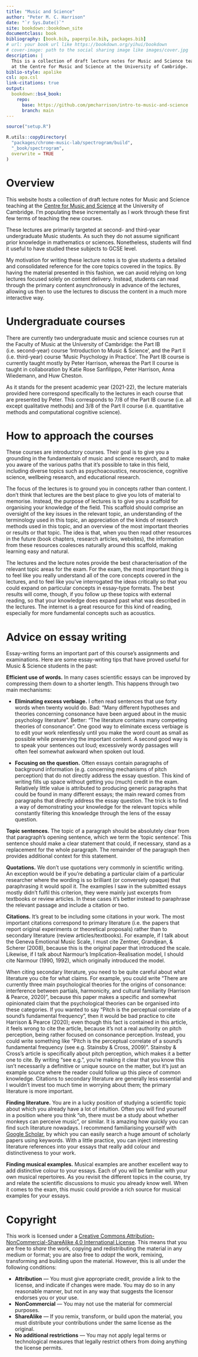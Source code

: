 ```yaml
---
title: "Music and Science"
author: "Peter M. C. Harrison"
date: "`r Sys.Date()`"
site: bookdown::bookdown_site
documentclass: book
bibliography: [book.bib, paperpile.bib, packages.bib]
# url: your book url like https://bookdown.org/yihui/bookdown
# cover-image: path to the social sharing image like images/cover.jpg
description: |
  This is a collection of draft lecture notes for Music and Science teaching 
  at the Centre for Music and Science at the University of Cambridge.
biblio-style: apalike
csl: apa.csl
link-citations: true
output:
  bookdown::bs4_book:
    repo: 
      base: https://github.com/pmcharrison/intro-to-music-and-science
      branch: main
---
```


```r
source("setup.R")

R.utils::copyDirectory(
  "packages/chrome-music-lab/spectrogram/build", 
  "_book/spectrogram",
  overwrite = TRUE
)
```

# Overview

This website hosts a collection of draft lecture notes for Music and Science teaching at the [Centre for Music and Science](https://cms.mus.cam.ac.uk/) at the University of Cambridge. I'm populating these incrementally as I work through these first few terms of teaching the new courses.

These lectures are primarily targeted at second- and third-year undergraduate Music students. As such they do not assume significant prior knowledge in mathematics or sciences. Nonetheless, students will find it useful to have studied these subjects to GCSE level.

My motivation for writing these lecture notes is to give students a detailed and consolidated reference for the core topics covered in the topics. By having the material presented in this fashion, we can avoid relying on long lectures focused solely on content delivery. Instead, students can read through the primary content asynchronously in advance of the lectures, allowing us then to use the lectures to discuss the content in a much more interactive way.

# Undergraduate courses

There are currently two undergraduate music and science courses run at the Faculty of Music at the University of Cambridge: the Part IB (i.e. second-year) course 'Introduction to Music & Science', and the Part II (i.e. third-year) course 'Music Psychology in Practice'. The Part IB course is currently taught mostly by Peter Harrison, whereas the Part II course is taught in collaboration by Katie Rose Sanfilippo, Peter Harrison, Anna Wiedemann, and Huw Cheston.

As it stands for the present academic year (2021-22), the lecture materials provided here correspond specifically to the lectures in each course that are presented by Peter. This corresponds to 7/8 of the Part IB course (i.e. all except qualitative methods) and 3/8 of the Part II course (i.e. quantitative methods and computational cognitive science).

# How to approach the courses

These courses are introductory courses. Their goal is to give you a grounding in the fundamentals of music and science research, and to make you aware of the various paths that it's possible to take in this field, including diverse topics such as psychoacoustics, neuroscience, cognitive science, wellbeing research, and educational research.

The focus of the lectures is to ground you in concepts rather than content. I don't think that lectures are the best place to give you lots of material to memorise. Instead, the purpose of lectures is to give you a scaffold for organising your knowledge of the field. This scaffold should comprise an oversight of the key issues in the relevant topic, an understanding of the terminology used in this topic, an appreciation of the kinds of research methods used in this topic, and an overview of the most important theories or results or that topic. The idea is that, when you then read other resources in the future (book chapters, research articles, websites), the information from these resources coalesces naturally around this scaffold, making learning easy and natural.

The lectures and the lecture notes provide the best characterisation of the relevant topic areas for the exam. For the exam, the most important thing is to feel like you really understand all of the core concepts covered in the lectures, and to feel like you've interrogated the ideas critically so that you could expand on particular concepts in essay-type formats. The best results will come, though, if you follow up these topics with external reading, so that your knowledge does expand past what was described in the lectures. The internet is a great resource for this kind of reading, especially for more fundamental concepts such as acoustics.

# Advice on essay writing

Essay-writing forms an important part of this course's assignments and examinations. Here are some essay-writing tips that have proved useful for Music & Science students in the past:

**Efficient use of words.** In many cases scientific essays can be improved by compressing them down to a shorter length. This happens through two main mechanisms:

-   **Eliminating excess verbiage.** I often read sentences that use forty words when twenty would do. Bad: "Many different hypotheses and theories concerning consonance have been argued about in the music psychology literature". Better: "The literature contains many competing theories of consonance". One good way to eliminate excess verbiage is to edit your work relentlessly until you make the word count as small as possible while preserving the important content. A second good way is to speak your sentences out loud; excessively wordy passages will often feel somewhat awkward when spoken out loud.

-   **Focusing on the question.** Often essays contain paragraphs of background information (e.g. concerning mechanisms of pitch perception) that do not directly address the essay question. This kind of writing fills up space without getting you (much) credit in the exam. Relatively little value is attributed to producing generic paragraphs that could be found in many different essays; the main reward comes from paragraphs that directly address the essay question. The trick is to find a way of demonstrating your knowledge for the relevant topics while constantly filtering this knowledge through the lens of the essay question.

**Topic sentences.** The topic of a paragraph should be absolutely clear from that paragraph's opening sentence, which we term the 'topic sentence'. This sentence should make a clear statement that could, if necessary, stand as a replacement for the whole paragraph. The remainder of the paragraph then provides additional context for this statement.

**Quotations.** We don't use quotations very commonly in scientific writing. An exception would be if you're debating a particular claim of a particular researcher where the wording is so brilliant (or conversely opaque) that paraphrasing it would spoil it. The examples I saw in the submitted essays mostly didn't fulfil this criterion, they were mainly just excerpts from textbooks or review articles. In these cases it's better instead to paraphrase the relevant passage and include a citation or two.

**Citations.** It's great to be including some citations in your work. The most important citations correspond to primary literature (i.e. the papers that report original experiments or theoretical proposals) rather than to secondary literature (review articles/textbooks). For example, if I talk about the Geneva Emotional Music Scale, I must cite Zentner, Grandjean, & Scherer (2008), because this is the original paper that introduced the scale. Likewise, if I talk about Narmour's Implication-Realisation model, I should cite Narmour (1990, 1992), which originally introduced the model. 

When citing secondary literature, you need to be quite careful about what literature you cite for what claims. For example, you could write "There are currently three main psychological theories for the origins of consonance: interference between partials, harmonicity, and cultural familiarity (Harrison & Pearce, 2020)", because this paper makes a specific and somewhat opinionated claim that the psychological theories can be organised into these categories. If you wanted to say "Pitch is the perceptual correlate of a sound's fundamental frequency", then it would be bad practice to cite Harrison & Pearce (2020); even though this fact is contained in this article, it feels wrong to cite the article, because it's not a real authority on pitch perception, being rather focused on consonance perception. Instead, you could write something like "Pitch is the perceptual correlate of a sound's fundamental frequency (see e.g. Stainsby & Cross, 2009)". Stainsby & Cross's article is specifically about pitch perception, which makes it a better one to cite. By writing "see e.g.", you're making it clear that you know this isn't necessarily a definitive or unique source on the matter, but it's just an example source where the reader could follow up this piece of common knowledge. Citations to secondary literature are generally less essential and I wouldn't invest too much time in worrying about them; the primary literature is more important.

**Finding literature.** You are in a lucky position of studying a scientific topic about which you already have a lot of intuition. Often you will find yourself in a position where you think "oh, there must be a study about whether monkeys can perceive music", or similar. It is amazing how quickly you can find such literature nowadays. I recommend familiarising yourself with [Google Scholar](https://scholar.google.com/), by which you can easily search a huge amount of scholarly papers using keywords. With a little practice, you can inject interesting literature references into your essays that really add colour and distinctiveness to your work.

**Finding musical examples.** Musical examples are another excellent way to add distinctive colour to your essays. Each of you will be familiar with your own musical repertoires. As you revisit the different topics in the course, try and relate the scientific discussions to music you already know well. When it comes to the exam, this music could provide a rich source for musical examples for your essays.

# Copyright

This work is licensed under a [Creative Commons Attribution-NonCommercial-ShareAlike 4.0 International License](http://creativecommons.org/licenses/by-nc-sa/4.0/). This means that you are free to *share* the work, copying and redistributing the material in any medium or format; you are also free to *adapt* the work, remixing, transforming and building upon the material. However, this is all under the following conditions:

-   **Attribution** --- You must give appropriate credit, provide a link to the license, and indicate if changes were made. You may do so in any reasonable manner, but not in any way that suggests the licensor endorses you or your use.
-   **NonCommercial** --- You may not use the material for commercial purposes.
-   **ShareAlike** --- If you remix, transform, or build upon the material, you must distribute your contributions under the same license as the original.
-   **No additional restrictions** --- You may not apply legal terms or technological measures that legally restrict others from doing anything the license permits.
